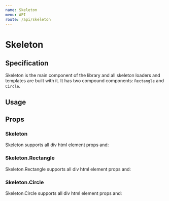 ```yaml
---
name: Skeleton
menu: API
route: /api/skeleton
---
```



# Skeleton

## Specification

Skeleton is the main component of the library and all skeleton loaders and
templates are built with it. It has two compound components: `Rectangle` and
`Circle`.

## Usage

<Playground>
  <Skeleton>
    <Skeleton.Circle width={40} height={40} />
    <Skeleton.Rectangle height={20} />
  </Skeleton>
</Playground>

## Props

### Skeleton

Skeleton supports all div html element props and:

<Props of={Skeleton} table={true} />

### Skeleton.Rectangle

Skeleton.Rectangle supports all div html element props and:

<Props of={Skeleton.Rectangle} table={true} />

### Skeleton.Circle

Skeleton.Circle supports all div html element props and:

<Props of={Skeleton.Circle} table={true} />
